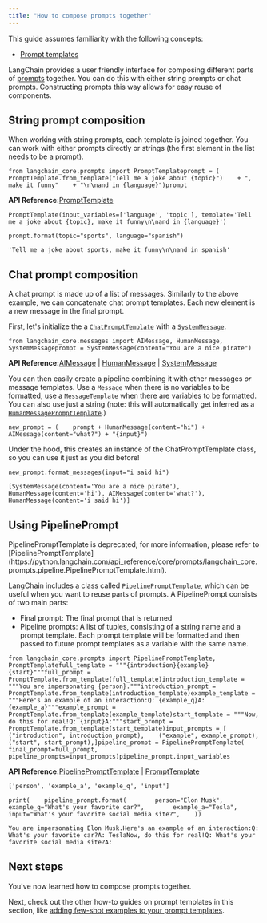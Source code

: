```yaml
---
title: "How to compose prompts together"
---
```


<Info>
  This guide assumes familiarity with the following concepts:

  * [Prompt templates](/oss/concepts/prompt_templates)
</Info>

LangChain provides a user friendly interface for composing different parts of [prompts](/oss/concepts/prompt_templates) together. You can do this with either string prompts or chat prompts. Constructing prompts this way allows for easy reuse of components.

## String prompt composition

When working with string prompts, each template is joined together. You can work with either prompts directly or strings (the first element in the list needs to be a prompt).

```
from langchain_core.prompts import PromptTemplateprompt = (    PromptTemplate.from_template("Tell me a joke about {topic}")    + ", make it funny"    + "\n\nand in {language}")prompt
```

**API Reference:**[PromptTemplate](https://python.langchain.com/api_reference/core/prompts/langchain_core.prompts.prompt.PromptTemplate.html)

```
PromptTemplate(input_variables=['language', 'topic'], template='Tell me a joke about {topic}, make it funny\n\nand in {language}')
```

```
prompt.format(topic="sports", language="spanish")
```

```
'Tell me a joke about sports, make it funny\n\nand in spanish'
```

## Chat prompt composition

A chat prompt is made up of a list of messages. Similarly to the above example, we can concatenate chat prompt templates. Each new element is a new message in the final prompt.

First, let's initialize the a [`ChatPromptTemplate`](https://python.langchain.com/api_reference/core/prompts/langchain_core.prompts.chat.ChatPromptTemplate.html) with a [`SystemMessage`](https://python.langchain.com/api_reference/core/messages/langchain_core.messages.system.SystemMessage.html).

```
from langchain_core.messages import AIMessage, HumanMessage, SystemMessageprompt = SystemMessage(content="You are a nice pirate")
```

**API Reference:**[AIMessage](https://python.langchain.com/api_reference/core/messages/langchain_core.messages.ai.AIMessage.html) | [HumanMessage](https://python.langchain.com/api_reference/core/messages/langchain_core.messages.human.HumanMessage.html) | [SystemMessage](https://python.langchain.com/api_reference/core/messages/langchain_core.messages.system.SystemMessage.html)

You can then easily create a pipeline combining it with other messages *or* message templates. Use a `Message` when there is no variables to be formatted, use a `MessageTemplate` when there are variables to be formatted. You can also use just a string (note: this will automatically get inferred as a [`HumanMessagePromptTemplate`](https://python.langchain.com/api_reference/core/prompts/langchain_core.prompts.chat.HumanMessagePromptTemplate.html).)

```
new_prompt = (    prompt + HumanMessage(content="hi") + AIMessage(content="what?") + "{input}")
```

Under the hood, this creates an instance of the ChatPromptTemplate class, so you can use it just as you did before!

```
new_prompt.format_messages(input="i said hi")
```

```
[SystemMessage(content='You are a nice pirate'), HumanMessage(content='hi'), AIMessage(content='what?'), HumanMessage(content='i said hi')]
```

## Using PipelinePrompt

<Warning>
  PipelinePromptTemplate is deprecated; for more information, please refer to [PipelinePromptTemplate](https://python.langchain.com/api_reference/core/prompts/langchain_core.prompts.pipeline.PipelinePromptTemplate.html).
</Warning>

LangChain includes a class called [`PipelinePromptTemplate`](https://python.langchain.com/api_reference/core/prompts/langchain_core.prompts.pipeline.PipelinePromptTemplate.html), which can be useful when you want to reuse parts of prompts. A PipelinePrompt consists of two main parts:

* Final prompt: The final prompt that is returned
* Pipeline prompts: A list of tuples, consisting of a string name and a prompt template. Each prompt template will be formatted and then passed to future prompt templates as a variable with the same name.

```
from langchain_core.prompts import PipelinePromptTemplate, PromptTemplatefull_template = """{introduction}{example}{start}"""full_prompt = PromptTemplate.from_template(full_template)introduction_template = """You are impersonating {person}."""introduction_prompt = PromptTemplate.from_template(introduction_template)example_template = """Here's an example of an interaction:Q: {example_q}A: {example_a}"""example_prompt = PromptTemplate.from_template(example_template)start_template = """Now, do this for real!Q: {input}A:"""start_prompt = PromptTemplate.from_template(start_template)input_prompts = [    ("introduction", introduction_prompt),    ("example", example_prompt),    ("start", start_prompt),]pipeline_prompt = PipelinePromptTemplate(    final_prompt=full_prompt, pipeline_prompts=input_prompts)pipeline_prompt.input_variables
```

**API Reference:**[PipelinePromptTemplate](https://python.langchain.com/api_reference/core/prompts/langchain_core.prompts.pipeline.PipelinePromptTemplate.html) | [PromptTemplate](https://python.langchain.com/api_reference/core/prompts/langchain_core.prompts.prompt.PromptTemplate.html)

```
['person', 'example_a', 'example_q', 'input']
```

```
print(    pipeline_prompt.format(        person="Elon Musk",        example_q="What's your favorite car?",        example_a="Tesla",        input="What's your favorite social media site?",    ))
```

```
You are impersonating Elon Musk.Here's an example of an interaction:Q: What's your favorite car?A: TeslaNow, do this for real!Q: What's your favorite social media site?A:
```

## Next steps

You've now learned how to compose prompts together.

Next, check out the other how-to guides on prompt templates in this section, like [adding few-shot examples to your prompt templates](/oss/how_to/few_shot_examples_chat).
